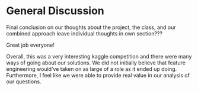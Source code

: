 # General Discussion

Final conclusion on our thoughts about the project, the class, and our combined approach
leave individual thoughts in own section???

Great job everyone!

Overall, this was a very interesting kaggle competition and there were many ways of going about our solutions. We did not initially believe that feature engineering would've taken on as large of a role as it ended up doing. Furthermore, I feel like we were able to provide real value in our analysis of our questions.